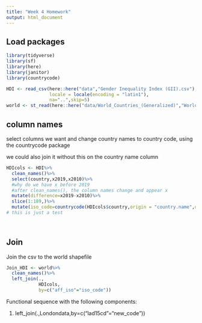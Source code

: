 ```yaml
---
title: "Week 4 Homework"
output: html_document
---
```

## Load packages

```r
library(tidyverse)
library(sf)
library(here)
library(janitor)
library(countrycode)
```
```r

HDI <- read_csv(here::here("data","Gender Inequality Index (GII).csv"),
                locale = locale(encoding = "latin1"),
                na="..",skip=5)
world <- st_read(here::here("data/World_Countries_(Generalized)","World_Countries__Generalized_.shp"))
```
## column names
select columns we want and change country names to country code, using the countrycode package

we could also join it without this on the country name column

```r
HDIcols <- HDI%>%
  clean_names()%>%
  select(country,x2019,x2010)%>% 
  #why do we have x before 2019
  #after clean_names(), the column names change and appear x
  mutate(difference=x2019-x2010)%>%
  slice(1:189,)%>%
  mutate(iso_code=countrycode(HDIcols$country,origin = "country.name",destination = "iso2c"))# iso2c keep 2 characters
# this is just a test

  
```

## Join
Join the csv to the world shapefile

```r
Join_HDI <- world%>%
  clean_names()%>%
  left_join(.,
            HDIcols,
            by=c("aff_iso"="iso_code"))
```
Functional sequence with the following components:

1. left_join(.,Londondata,by=c("lad15cd"="new_code"))



